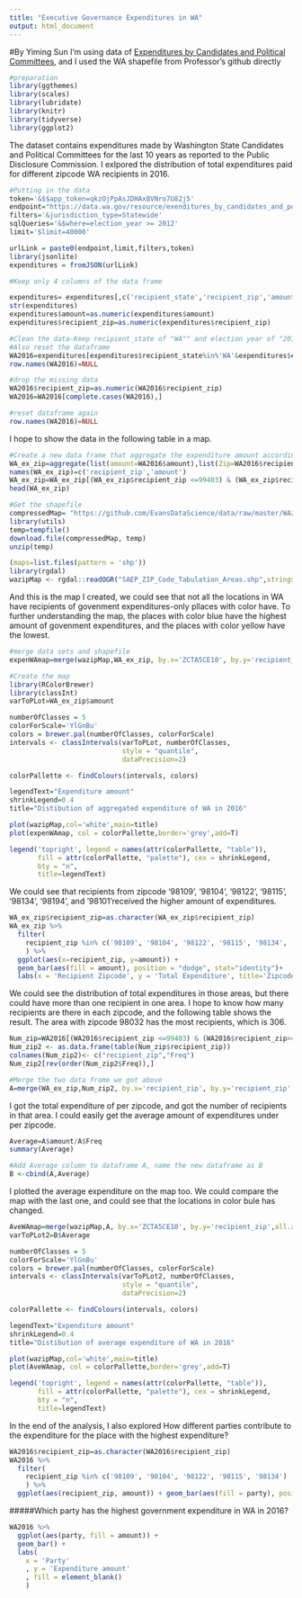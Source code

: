 ```yaml
---
title: "Executive Governance Expenditures in WA"
output: html_document
---
```


#By Yiming Sun
I'm using data of [Expenditures by Candidates and Political Committees](https://data.wa.gov/Politics/Expenditures-by-Candidates-and-Political-Committee/tijg-9zyp), and I used the WA shapefile from Professor's github directly

```r
#preparation
library(ggthemes)
library(scales)
library(lubridate)
library(knitr)
library(tidyverse)
library(ggplot2)
```

The dataset contains expenditures made by Washington State Candidates and Political Committees for the last 10 years as reported to the Public Disclosure Commission. I exlpored the distribution of total expenditures paid for different zipcode WA recipients in 2016.
```r
#Putting in the data
token='&$$app_token=qkzOjPpAsJDHAxBVNro7U82j5'
endpoint="https://data.wa.gov/resource/exenditures_by_candidates_and_political_committees.json?"
filters='&jurisdiction_type=Statewide'
sqlQueries='&$where=election_year >= 2012'
limit='$limit=40000'

urlLink = paste0(endpoint,limit,filters,token)
library(jsonlite) 
expenditures = fromJSON(urlLink)
```


```r
#Keep only 4 columns of the data frame

expenditures= expenditures[,c('recipient_state','recipient_zip','amount','election_year','party')]
str(expenditures)
expenditures$amount=as.numeric(expenditures$amount)
expenditures$recipient_zip=as.numeric(expenditures$recipient_zip)
```
```r
#Clean the data-Keep recipient_state of "WA"" and election year of "2016""
#Also reset the dataframe
WA2016=expenditures[expenditures$recipient_state%in%'WA'&expenditures$election_year%in%'2016',]
row.names(WA2016)=NULL
```

```r
#drop the missing data
WA2016$recipient_zip=as.numeric(WA2016$recipient_zip)
WA2016=WA2016[complete.cases(WA2016),]
```

```r
#reset dataframe again
row.names(WA2016)=NULL
```
I hope to show the data in the following table in a map.
```r
#Create a new data frame that aggregate the expenditure amount according to zipcode
WA_ex_zip=aggregate(list(amount=WA2016$amount),list(Zip=WA2016$recipient_zip),sum)
names(WA_ex_zip)=c('recipient_zip','amount')
WA_ex_zip=WA_ex_zip[(WA_ex_zip$recipient_zip <=99403) & (WA_ex_zip$recipient_zip>=98001),]
head(WA_ex_zip)
```

```r
#Get the shapefile
compressedMap= "https://github.com/EvansDataScience/data/raw/master/WAzips.zip"
library(utils)
temp=tempfile()
download.file(compressedMap, temp)
unzip(temp)

(maps=list.files(pattern = 'shp'))
library(rgdal)
wazipMap <- rgdal::readOGR("SAEP_ZIP_Code_Tabulation_Areas.shp",stringsAsFactors=F)
```
And this is the map I created, we could see that not all the locations in WA have recipients of govenment expenditures-only pllaces with color have. To further understanding the map, the places with color blue have the highest amount of govenment expenditures, and the places with color yellow have the lowest.
```r
#merge data sets and shapefile
expenWAmap=merge(wazipMap,WA_ex_zip, by.x='ZCTA5CE10', by.y='recipient_zip',all.x=F)
```

```r
#Create the map
library(RColorBrewer)
library(classInt)
varToPLot=WA_ex_zip$amount

numberOfClasses = 5
colorForScale='YlGnBu'
colors = brewer.pal(numberOfClasses, colorForScale)
intervals <- classIntervals(varToPLot, numberOfClasses, 
                            style = "quantile",
                            dataPrecision=2)

colorPallette <- findColours(intervals, colors)

legendText="Expenditure amount"
shrinkLegend=0.4
title="Distibution of aggregated expenditure of WA in 2016"

plot(wazipMap,col='white',main=title)
plot(expenWAmap, col = colorPallette,border='grey',add=T)

legend('topright', legend = names(attr(colorPallette, "table")), 
       fill = attr(colorPallette, "palette"), cex = shrinkLegend, 
       bty = "n",
       title=legendText)
```

We could see that recipients from zipcode '98109', '98104', '98122', '98115', '98134', '98194', and '98101'received the higher amount of expenditures.
```r

WA_ex_zip$recipient_zip=as.character(WA_ex_zip$recipient_zip)
WA_ex_zip %>% 
  filter(
    recipient_zip %in% c('98109', '98104', '98122', '98115', '98134', '98194', '98101') 
    ) %>%
  ggplot(aes(x=recipient_zip, y=amount)) + 
  geom_bar(aes(fill = amount), position = "dodge", stat="identity")+
  labs(x = 'Recipient Zipcode', y = 'Total Expenditure', title='Zipcode with the highest Expenditure')

```
We could see the distribution of total expenditures in those areas, but there could have more than one recipient in one area. I hope to know how many recipients are there in each zipcode, and the following table shows the result. The area with zipcode 98032 has the most recipients, which is 306.
```r
Num_zip=WA2016[(WA2016$recipient_zip <=99403) & (WA2016$recipient_zip>=98001),]
Num_zip2 <- as.data.frame(table(Num_zip$recipient_zip))
colnames(Num_zip2)<- c("recipient_zip","Freq")
Num_zip2[rev(order(Num_zip2$Freq)),]
```

```r
#Merge the two data frame we got above
A=merge(WA_ex_zip,Num_zip2, by.x='recipient_zip', by.y='recipient_zip',all.x=F)
```
I got the total expenditure of per zipcode, and got the number of recipients in that area. I could easily get the average amount of expenditures under per zipcode.
```r
Average=A$amount/A$Freq
summary(Average)
```

```r
#Add Average column to dataframe A, name the new dataframe as B
B <-cbind(A,Average)

```
I plotted the average expenditure on the map too. We could compare the map with the last one, and could see that the locations in color bule has changed.
```r
AveWAmap=merge(wazipMap,A, by.x='ZCTA5CE10', by.y='recipient_zip',all.x=F)
varToPLot2=B$Average

numberOfClasses = 5
colorForScale='YlGnBu'
colors = brewer.pal(numberOfClasses, colorForScale)
intervals <- classIntervals(varToPLot2, numberOfClasses, 
                            style = "quantile",
                            dataPrecision=2)

colorPallette <- findColours(intervals, colors)

legendText="Expenditure amount"
shrinkLegend=0.4
title="Distibution of average expenditure of WA in 2016"

plot(wazipMap,col='white',main=title)
plot(AveWAmap, col = colorPallette,border='grey',add=T)

legend('topright', legend = names(attr(colorPallette, "table")), 
       fill = attr(colorPallette, "palette"), cex = shrinkLegend, 
       bty = "n",
       title=legendText)
```

In the end of the analysis, I also explored How different parties contribute to the expenditure for the place with the highest expenditure?
```r
WA2016$recipient_zip=as.character(WA2016$recipient_zip)
WA2016 %>% 
  filter(
    recipient_zip %in% c('98109', '98104', '98122', '98115', '98134') 
    ) %>%
  ggplot(aes(recipient_zip, amount)) + geom_bar(aes(fill = party), position = "dodge", stat="identity")
```

#####Which party has the highest government expenditure in WA in 2016?
```r
WA2016 %>% 
  ggplot(aes(party, fill = amount)) + 
  geom_bar() + 
  labs(
    x = 'Party'
    , y = 'Expenditure amount'
    , fill = element_blank()
    ) 
```


